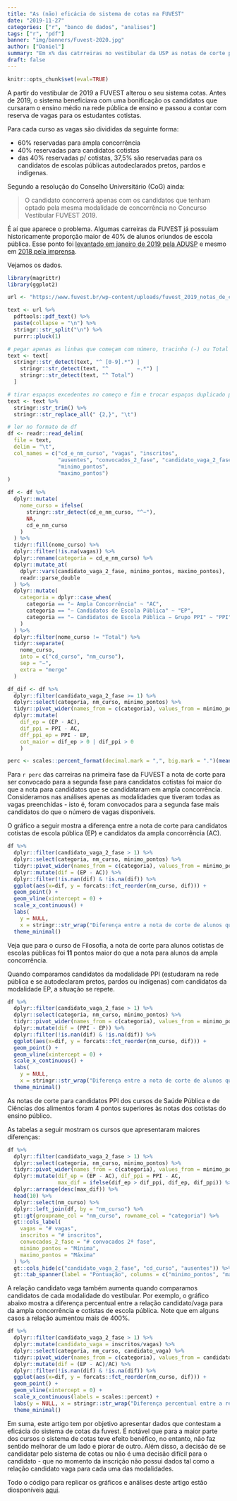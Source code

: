```yaml
---
title: "As (não) eficácia do sistema de cotas na FUVEST"
date: "2019-11-27"
categories: ["r", "banco de dados", "analises"]
tags: ["r", "pdf"]
banner: "img/banners/Fuvest-2020.jpg"
author: ["Daniel"]
summary: "Em x% das catrreiras no vestibular da USP as notas de corte para candidatos da escola pública são maiores do que as notas de corte para candidatos da ampla concorrência."
draft: false
---
```


```r
knitr::opts_chunk$set(eval=TRUE)
```

A partir do vestibular de 2019 a FUVEST alterou o seu sistema cotas. Antes de 2019,
o sistema beneficiava com uma bonificação os candidatos que cursaram o ensino médio 
na rede pública de ensino e passou a contar com reserva de vagas para os estudantes
cotistas.

Para cada curso as vagas são divididas da seguinte forma: 

- 60% reservadas para ampla concorrência
- 40% reservadas para candidatos cotistas
- das 40% reservadas p/ cotistas, 37,5% são reservadas para os candidatos de escolas 
públicas autodeclarados pretos, pardos e indígenas.

Segundo a resolução do Conselho Universitário (CoG) ainda:

> O candidato concorrerá apenas com os candidatos que tenham optado pela mesma modalidade 
de concorrência no Concurso Vestibular FUVEST 2019.

É aí que aparece o problema. Algumas carreiras da FUVEST já possuiam historicamente
proporção maior de 40% de alunos oriundos de escola pública. Esse ponto foi 
[levantado em janeiro de 2019 pela ADUSP](https://www.adusp.org.br/index.php/defesauniv/3206-opiniao-armadilhas-comprometem-o-sistema-de-cotas-adotado-pela-usp) e mesmo em [2018 pela imprensa](https://diaonline.com.br/2018/11/25/cotista-tera-tarefa-mais-complicada-na-fuvest/?utm_source=Estad%C3%A3o+Conte%C3%BAdo&utm_campaign=diaonline-author).

Vejamos os dados. 

```r
library(magrittr)
library(ggplot2)

url <- "https://www.fuvest.br/wp-content/uploads/fuvest_2019_notas_de_corte-1.pdf"

text <- url %>% 
  pdftools::pdf_text() %>% 
  paste(collapse = "\n") %>% 
  stringr::str_split("\n") %>% 
  purrr::pluck(1)

# pegar apenas as linhas que começam com número, tracinho (-) ou Total
text <- text[
  stringr::str_detect(text, "^ [0-9].*") | 
    stringr::str_detect(text, "^         −.*") |
    stringr::str_detect(text, "^ Total")
  ]

# tirar espaços excedentes no começo e fim e trocar espaços duplicado por tab
text <- text %>% 
  stringr::str_trim() %>% 
  stringr::str_replace_all(" {2,}", "\t")

# ler no formato de df
df <- readr::read_delim(
  file = text, 
  delim = "\t", 
  col_names = c("cd_e_nm_curso", "vagas", "inscritos", 
                "ausentes", "convocados_2_fase", "candidato_vaga_2_fase",
                "minimo_pontos",
                "maximo_pontos")
)

df <- df %>% 
  dplyr::mutate(
    nome_curso = ifelse(
      stringr::str_detect(cd_e_nm_curso, "^−"),
      NA,
      cd_e_nm_curso
    )
  ) %>% 
  tidyr::fill(nome_curso) %>% 
  dplyr::filter(!is.na(vagas)) %>% 
  dplyr::rename(categoria = cd_e_nm_curso) %>% 
  dplyr::mutate_at(
    dplyr::vars(candidato_vaga_2_fase, minimo_pontos, maximo_pontos),
    readr::parse_double
  ) %>% 
  dplyr::mutate(
    categoria = dplyr::case_when(
      categoria == "− Ampla Concorrência" ~ "AC",
      categoria == "− Candidatos de Escola Pública" ~ "EP",
      categoria == "− Candidatos de Escola Pública − Grupo PPI" ~ "PPI"
    )
  ) %>% 
  dplyr::filter(nome_curso != "Total") %>% 
  tidyr::separate(
    nome_curso, 
    into = c("cd_curso", "nm_curso"), 
    sep = "−", 
    extra = "merge"
  )
```


```r
df_dif <- df %>% 
  dplyr::filter(candidato_vaga_2_fase >= 1) %>% 
  dplyr::select(categoria, nm_curso, minimo_pontos) %>% 
  tidyr::pivot_wider(names_from = c(categoria), values_from = minimo_pontos) %>% 
  dplyr::mutate(
    dif_ep = (EP - AC), 
    dif_ppi = PPI - AC,
    dff_ppi_ep = PPI - EP,
    cot_maior = dif_ep > 0 | dif_ppi > 0
    )

perc <- scales::percent_format(decimal.mark = ",", big.mark = ".")(mean(df_dif$cot_maior, na.rm = TRUE))
```

Para `r perc` das carreiras na primeira fase da FUVEST a nota de corte para 
ser convocado para a segunda fase para candidatos cotistas foi maior do que a nota
para candidatos que se candidataram em ampla concorrência. Consideramos nas análises
apenas as modalidades que tiveram todas as vagas preenchidas - isto é, foram convocados
para a segunda fase mais candidatos do que o número de vagas disponíveis.

O gráfico a seguir mostra a diferença entre a nota de corte para candidatos
cotistas de escola pública (EP) e candidatos da ampla concorrência (AC).

```r
df %>% 
  dplyr::filter(candidato_vaga_2_fase > 1) %>% 
  dplyr::select(categoria, nm_curso, minimo_pontos) %>% 
  tidyr::pivot_wider(names_from = c(categoria), values_from = minimo_pontos) %>% 
  dplyr::mutate(dif = (EP - AC)) %>% 
  dplyr::filter(!is.nan(dif) & !is.na(dif)) %>% 
  ggplot(aes(x=dif, y = forcats::fct_reorder(nm_curso, dif))) +
  geom_point() +
  geom_vline(xintercept = 0) +
  scale_x_continuous() +
  labs(
    y = NULL, 
    x = stringr::str_wrap("Diferença entre a nota de corte de alunos que se candidataram como EP e que se candidataram em AC.", 50)) +
  theme_minimal()
```

Veja que para o curso de Filosofia, a nota de corte para alunos cotistas de escolas
públicas foi **11** pontos maior do que a nota para alunos da ampla concorrência.

Quando comparamos candidatos da modalidade PPI (estudaram na rede pública e se autodeclaram
pretos, pardos ou indígenas) com candidatos da modalidade EP, a situação se repete.

```r
df %>% 
  dplyr::filter(candidato_vaga_2_fase > 1) %>% 
  dplyr::select(categoria, nm_curso, minimo_pontos) %>% 
  tidyr::pivot_wider(names_from = c(categoria), values_from = minimo_pontos) %>% 
  dplyr::mutate(dif = (PPI - EP)) %>% 
  dplyr::filter(!is.nan(dif) & !is.na(dif)) %>% 
  ggplot(aes(x=dif, y = forcats::fct_reorder(nm_curso, dif))) +
  geom_point() +
  geom_vline(xintercept = 0) +
  scale_x_continuous() +
  labs(
    y = NULL, 
    x = stringr::str_wrap("Diferença entre a nota de corte de alunos que se candidataram como PPI e que se candidataram em EP.", 50)) +
  theme_minimal()
```

As notas de corte para candidatos PPI dos cursos de Saúde Pública e de Ciências dos alimentos
foram 4 pontos superiores às notas dos cotistas do ensino público.

As tabelas a seguir mostram os cursos que apresentaram maiores diferenças:

```r
df %>% 
  dplyr::filter(candidato_vaga_2_fase > 1) %>% 
  dplyr::select(categoria, nm_curso, minimo_pontos) %>% 
  tidyr::pivot_wider(names_from = c(categoria), values_from = minimo_pontos) %>% 
  dplyr::mutate(dif_ep = (EP - AC), dif_ppi = PPI - AC, 
                max_dif = ifelse(dif_ep > dif_ppi, dif_ep, dif_ppi)) %>% 
  dplyr::arrange(desc(max_dif)) %>% 
  head(10) %>% 
  dplyr::select(nm_curso) %>% 
  dplyr::left_join(df, by = "nm_curso") %>% 
  gt::gt(groupname_col = "nm_curso", rowname_col = "categoria") %>% 
  gt::cols_label(
    vagas = "# vagas",
    inscritos = "# inscritos",
    convocados_2_fase = "# convocados 2ª fase",
    minimo_pontos = "Mínima",
    maximo_pontos = "Máxima"
  ) %>% 
  gt::cols_hide(c("candidato_vaga_2_fase", "cd_curso", "ausentes")) %>% 
  gt::tab_spanner(label = "Pontuação", columns = c("minimo_pontos", "maximo_pontos"))
```

A relação candidato vaga também aumenta quando comparamos candidatos de cada
modalidade do vestibular. Por exemplo, o gráfico abaixo mostra a diferença 
percentual entre a relação candidato/vaga para da ampla concorrência e cotistas
de escola pública. Note que em alguns casos a relação aumentou mais de 400%.

```r
df %>% 
  dplyr::filter(candidato_vaga_2_fase > 1) %>% 
  dplyr::mutate(candidato_vaga = inscritos/vagas) %>% 
  dplyr::select(categoria, nm_curso, candidato_vaga) %>% 
  tidyr::pivot_wider(names_from = c(categoria), values_from = candidato_vaga) %>% 
  dplyr::mutate(dif = (EP - AC)/AC) %>% 
  dplyr::filter(!is.nan(dif) & !is.na(dif)) %>% 
  ggplot(aes(x=dif, y = forcats::fct_reorder(nm_curso, dif))) +
  geom_point() +
  geom_vline(xintercept = 0) +
  scale_x_continuous(labels = scales::percent) +
  labs(y = NULL, x = stringr::str_wrap("Diferença percentual entre a relação candidato vaga para alunos EP e AC", 50)) +
  theme_minimal()  
```

Em suma, este artigo tem por objetivo apresentar dados que contestam a eficácia 
do sistema de cotas da fuvest. É notável que para a maior parte dos cursos o sistema
de cotas teve efeito benéfico, no entanto, não faz sentido melhorar de um lado
e piorar de outro. Além disso, a decisão de se candidatar pelo sistema de cotas
ou não é uma decisão difícil para o candidato - que no momento da inscrição não
possui dados tal como a relação candidato vaga para cada uma das modalidades.

Todo o código para replicar os gráficos e análises deste artigo estão diosponíveis
[aqui]().

